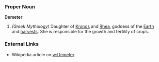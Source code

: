 ===Proper Noun===
'''Demeter'''
#''(Greek Mythology)'' Daughter of [[Cronos|Kronos]] and [[Rhea]], goddess of the [[Earth]] and [[harvests]]. She is responsible for the growth and fertility of crops.
===External Links===
* Wikipedia article on [[w:Demeter]].
